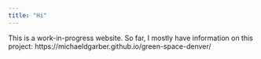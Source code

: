 ```yaml
---
title: "Hi"
---
```


This is a work-in-progress website. So far, I mostly have information on this project: https://michaeldgarber.github.io/green-space-denver/

